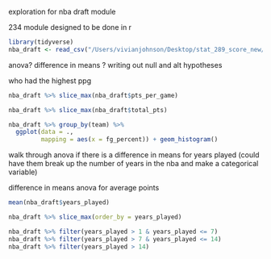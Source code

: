 exploration for nba draft module

234 module designed to be done in r 

```r
library(tidyverse)
nba_draft <- read_csv("/Users/vivianjohnson/Desktop/stat_289_score_new/vgjohn/nba_draft_module/Exploration/nba_draft.csv")
```
anova? difference in means ? 
writing out null and alt hypotheses 

who had the highest ppg
```r
nba_draft %>% slice_max(nba_draft$pts_per_game)
```

```r
nba_draft %>% slice_max(nba_draft$total_pts)
```
```r
nba_draft %>% group_by(team) %>%
  ggplot(data = .,
         mapping = aes(x = fg_percent)) + geom_histogram()
```
walk through anova if there is a difference in means for years played (could have them break up the number of years in the nba and make a categorical variable)

difference in means anova for average points

```r
mean(nba_draft$years_played)

nba_draft %>% slice_max(order_by = years_played)

nba_draft %>% filter(years_played > 1 & years_played <= 7)
nba_draft %>% filter(years_played > 7 & years_played <= 14)
nba_draft %>% filter(years_played > 14)



```


